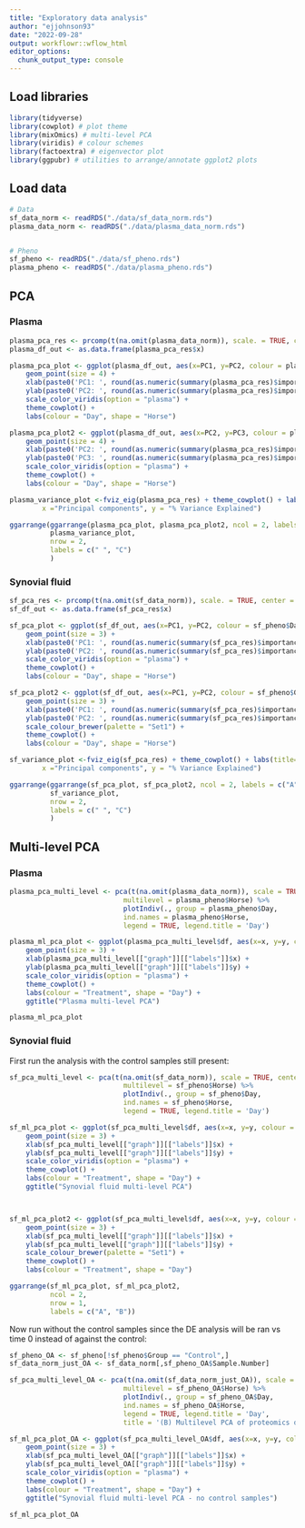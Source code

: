 ```yaml
---
title: "Exploratory data analysis"
author: "ejjohnson93"
date: "2022-09-28"
output: workflowr::wflow_html
editor_options:
  chunk_output_type: console
---
```


## Load libraries

```r

library(tidyverse)
library(cowplot) # plot theme
library(mixOmics) # multi-level PCA
library(viridis) # colour schemes
library(factoextra) # eigenvector plot
library(ggpubr) # utilities to arrange/annotate ggplot2 plots

```


## Load data

```r

# Data
sf_data_norm <- readRDS("./data/sf_data_norm.rds")
plasma_data_norm <- readRDS("./data/plasma_data_norm.rds")


# Pheno
sf_pheno <- readRDS("./data/sf_pheno.rds")
plasma_pheno <- readRDS("./data/plasma_pheno.rds")

```


## PCA

### Plasma

```r

plasma_pca_res <- prcomp(t(na.omit(plasma_data_norm)), scale. = TRUE, center = TRUE)
plasma_df_out <- as.data.frame(plasma_pca_res$x)


```


```r

plasma_pca_plot <- ggplot(plasma_df_out, aes(x=PC1, y=PC2, colour = plasma_pheno$Day, shape=factor(plasma_pheno$Horse))) + 
    geom_point(size = 4) + 
    xlab(paste0('PC1: ', round(as.numeric(summary(plasma_pca_res)$importance[2,1]*100)), '% expl.var')) + 
    ylab(paste0('PC2: ', round(as.numeric(summary(plasma_pca_res)$importance[2,2]*100)), '% expl.var')) + 
    scale_color_viridis(option = "plasma") +
    theme_cowplot() + 
    labs(colour = "Day", shape = "Horse")

```

```r

plasma_pca_plot2 <- ggplot(plasma_df_out, aes(x=PC2, y=PC3, colour = plasma_pheno$Day, shape=factor(plasma_pheno$Horse))) + 
    geom_point(size = 4) + 
    xlab(paste0('PC2: ', round(as.numeric(summary(plasma_pca_res)$importance[2,2]*100)), '% expl.var')) + 
    ylab(paste0('PC3: ', round(as.numeric(summary(plasma_pca_res)$importance[2,3]*100)), '% expl.var')) + 
    scale_color_viridis(option = "plasma") +
    theme_cowplot() + 
    labs(colour = "Day", shape = "Horse")

```

```r

plasma_variance_plot <-fviz_eig(plasma_pca_res) + theme_cowplot() + labs(title="",
        x ="Principal components", y = "% Variance Explained")

```



```r

ggarrange(ggarrange(plasma_pca_plot, plasma_pca_plot2, ncol = 2, labels = c("A", "B")), 
          plasma_variance_plot,                                                 
          nrow = 2, 
          labels = c(" ", "C")                                       
          ) 

```


### Synovial fluid 

```r

sf_pca_res <- prcomp(t(na.omit(sf_data_norm)), scale. = TRUE, center = TRUE)
sf_df_out <- as.data.frame(sf_pca_res$x)

```

```r

sf_pca_plot <- ggplot(sf_df_out, aes(x=PC1, y=PC2, colour = sf_pheno$Day, shape=factor(sf_pheno$Horse))) + 
    geom_point(size = 3) + 
    xlab(paste0('PC1: ', round(as.numeric(summary(sf_pca_res)$importance[2,1]*100)), '% expl.var')) + 
    ylab(paste0('PC2: ', round(as.numeric(summary(sf_pca_res)$importance[2,2]*100)), '% expl.var')) + 
    scale_color_viridis(option = "plasma") +
    theme_cowplot() + 
    labs(colour = "Day", shape = "Horse")


```

```r

sf_pca_plot2 <- ggplot(sf_df_out, aes(x=PC1, y=PC2, colour = sf_pheno$Group, shape=factor(sf_pheno$Horse))) + 
    geom_point(size = 3) + 
    xlab(paste0('PC1: ', round(as.numeric(summary(sf_pca_res)$importance[2,1]*100)), '% expl.var')) + 
    ylab(paste0('PC2: ', round(as.numeric(summary(sf_pca_res)$importance[2,2]*100)), '% expl.var')) + 
    scale_colour_brewer(palette = "Set1") +
    theme_cowplot() + 
    labs(colour = "Day", shape = "Horse")


```

```r

sf_variance_plot <-fviz_eig(sf_pca_res) + theme_cowplot() + labs(title="",
        x ="Principal components", y = "% Variance Explained")

```



```r

ggarrange(ggarrange(sf_pca_plot, sf_pca_plot2, ncol = 2, labels = c("A", "B")), 
          sf_variance_plot,                                                 
          nrow = 2, 
          labels = c(" ", "C")                                       
          ) 

```



## Multi-level PCA

### Plasma

```r

plasma_pca_multi_level <- pca(t(na.omit(plasma_data_norm)), scale = TRUE, center = TRUE, ncomp = 10,
                            multilevel = plasma_pheno$Horse) %>%
                            plotIndiv(., group = plasma_pheno$Day, 
                            ind.names = plasma_pheno$Horse,
                            legend = TRUE, legend.title = 'Day') 

```

```r

plasma_ml_pca_plot <- ggplot(plasma_pca_multi_level$df, aes(x=x, y=y, colour = plasma_pheno$Day)) + 
    geom_point(size = 3) + 
    xlab(plasma_pca_multi_level[["graph"]][["labels"]]$x) + 
    ylab(plasma_pca_multi_level[["graph"]][["labels"]]$y) + 
    scale_color_viridis(option = "plasma") +
    theme_cowplot() + 
    labs(colour = "Treatment", shape = "Day") + 
    ggtitle("Plasma multi-level PCA")


```

```r

plasma_ml_pca_plot

```


### Synovial fluid 

First run the analysis with the control samples still present: 

```r

sf_pca_multi_level <- pca(t(na.omit(sf_data_norm)), scale = TRUE, center = TRUE, ncomp = 10,
                            multilevel = sf_pheno$Horse) %>%
                            plotIndiv(., group = sf_pheno$Day, 
                            ind.names = sf_pheno$Horse,
                            legend = TRUE, legend.title = 'Day') 

```

```r

sf_ml_pca_plot <- ggplot(sf_pca_multi_level$df, aes(x=x, y=y, colour = sf_pheno$Day)) + 
    geom_point(size = 3) + 
    xlab(sf_pca_multi_level[["graph"]][["labels"]]$x) + 
    ylab(sf_pca_multi_level[["graph"]][["labels"]]$y) + 
    scale_color_viridis(option = "plasma") +
    theme_cowplot() + 
    labs(colour = "Treatment", shape = "Day") + 
    ggtitle("Synovial fluid multi-level PCA")



sf_ml_pca_plot2 <- ggplot(sf_pca_multi_level$df, aes(x=x, y=y, colour = sf_pheno$Group)) + 
    geom_point(size = 3) + 
    xlab(sf_pca_multi_level[["graph"]][["labels"]]$x) + 
    ylab(sf_pca_multi_level[["graph"]][["labels"]]$y) + 
    scale_colour_brewer(palette = "Set1") +
    theme_cowplot() + 
    labs(colour = "Treatment", shape = "Day") 


```

```r

ggarrange(sf_ml_pca_plot, sf_ml_pca_plot2,
          ncol = 2,
          nrow = 1, 
          labels = c("A", "B")) 

```


Now run without the control samples since the DE analysis will be ran vs time 0 instead of against the control:

```r

sf_pheno_OA <- sf_pheno[!sf_pheno$Group == "Control",]
sf_data_norm_just_OA <- sf_data_norm[,sf_pheno_OA$Sample.Number]

```


```r

sf_pca_multi_level_OA <- pca(t(na.omit(sf_data_norm_just_OA)), scale = TRUE, center = TRUE, ncomp = 10,
                            multilevel = sf_pheno_OA$Horse) %>%
                            plotIndiv(., group = sf_pheno_OA$Day, 
                            ind.names = sf_pheno_OA$Horse,
                            legend = TRUE, legend.title = 'Day',
                            title = '(B) Multilevel PCA of proteomics data') 

```

```r

sf_ml_pca_plot_OA <- ggplot(sf_pca_multi_level_OA$df, aes(x=x, y=y, colour = sf_pheno_OA$Day)) + 
    geom_point(size = 3) + 
    xlab(sf_pca_multi_level_OA[["graph"]][["labels"]]$x) + 
    ylab(sf_pca_multi_level_OA[["graph"]][["labels"]]$y) + 
    scale_color_viridis(option = "plasma") +
    theme_cowplot() + 
    labs(colour = "Treatment", shape = "Day") + 
    ggtitle("Synovial fluid multi-level PCA - no control samples")

```

```r

sf_ml_pca_plot_OA

```

